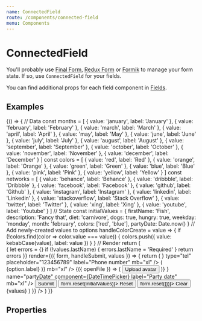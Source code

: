 ```yaml
---
name: ConnectedField
route: /components/connected-field
menu: Components
---
```




# ConnectedField

You'll probably use [Final Form](https://github.com/final-form/react-final-form), [Redux Form](https://github.com/erikras/redux-form) or [Formik](https://github.com/jaredpalmer/formik) to manage your form state. If so, use `ConnectedField` for your fields.

You can find additional props for each field component in [Fields](/fields/file-upload).

## Examples

<Playground>
  {() => {
    // Data
    const months = [
      { value: 'january', label: 'January' },
      { value: 'february', label: 'February' },
      { value: 'march', label: 'March' },
      { value: 'april', label: 'April' },
      { value: 'may', label: 'May' },
      { value: 'june', label: 'June' },
      { value: 'july', label: 'July' },
      { value: 'august', label: 'August' },
      { value: 'september', label: 'September' },
      { value: 'october', label: 'October' },
      { value: 'november', label: 'November' },
      { value: 'december', label: 'December' }
    ]
    const colors = [
      { value: 'red', label: 'Red' },
      { value: 'orange', label: 'Orange' },
      { value: 'green', label: 'Green' },
      { value: 'blue', label: 'Blue' },
      { value: 'pink', label: 'Pink' },
      { value: 'yellow', label: 'Yellow' }
    ]
    const networks = [
      { value: 'behance', label: 'Behance' },
      { value: 'dribbble', label: 'Dribbble' },
      { value: 'facebook', label: 'Facebook' },
      { value: 'github', label: 'Github' },
      { value: 'instagram', label: 'Instagram' },
      { value: 'linkedin', label: 'Linkedin' },
      { value: 'stackoverflow', label: 'Stack Overflow' },
      { value: 'twitter', label: 'Twitter' },
      { value: 'xing', label: 'Xing' },
      { value: 'youtube', label: 'Youtube' }
    ]
    // State
    const initialValues = {
      firstName: 'Fish',
      description: 'Fancy that',
      diet: 'carnivore',
      dogs: true,
      hungry: true,
      weekday: 'monday',
      month: 'february',
      colors: ['red', 'blue'],
      partyDate: Date.now()
    }
    // Add newly-created values to options
    handleColorCreate = value => {
      if (!colors.find(color => color.value === value)) {
        colors.push({ value: kebabCase(value), label: value })
      }
    }
    // Render
    return (
      <Form
        initialValues={initialValues}
        onSubmit={console.debug}
        validate={values => {
          let errors = {}
          if (!values.lastName) {
            errors.lastName = 'Required'
          }
          return errors
        }}
        render={({ form, handleSubmit, values }) => {
          return (
            <form onSubmit={handleSubmit}>
              <ConnectedField
                name="firstName"
                component={InputText}
                placeholder="Boaty"
                label="First name"
                mb="xl"
              />
              <ConnectedField
                name="lastName"
                component={InputText}
                placeholder="McBoatface"
                label="Last name"
                mb="xl"
                flexDirection="row"
              />
              <ConnectedField
                name="telephone"
                component={InputText}
                icon={<Icon name="phone" size="sm" color="nude.500" />}
                type="tel"
                placeholder="123456789"
                label="Phone number"
                mb="xl"
              />
              <RadioGroup label="Dietary" mb="xl">
                <ConnectedField name="diet" component={InputRadio} value="vegan" label="Vegan" />
                <ConnectedField
                  name="diet"
                  component={InputRadio}
                  value="herbivore"
                  label="Herbivore"
                />
                <ConnectedField
                  name="diet"
                  component={InputRadio}
                  value="omnivore"
                  label="Omnivore"
                />
                <ConnectedField
                  name="diet"
                  component={InputRadio}
                  value="carnivore"
                  label="Carnivore"
                />
              </RadioGroup>
              <RadioGroup label="Favourite weekday" flexDirection="row" required mb="xl">
                <ConnectedField name="weekday" component={RadioTab} value="monday" label="Monday" />
                <ConnectedField
                  name="weekday"
                  component={RadioTab}
                  value="tuesday"
                  label="Tuesday"
                />
                <ConnectedField
                  name="weekday"
                  component={RadioTab}
                  value="wednesday"
                  label="Wednesday"
                />
                <ConnectedField
                  name="weekday"
                  component={RadioTab}
                  value="thursday"
                  label="Thursday"
                />
                <ConnectedField name="weekday" component={RadioTab} value="friday" label="Friday" />
              </RadioGroup>
              <ConnectedField name="hungry" component={Toggle} label="Hungry" mb="xl" />
              <FieldGroup label="Animals" mb="xl">
                <ConnectedField name="dogs" component={InputCheckbox} label="Dogs are particularly funny creatures due to their floppy ears" />
                <ConnectedField name="cats" component={InputCheckbox} label="Cats" />
              </FieldGroup>
              <ConnectedField
                name="network"
                component={Select}
                options={networks}
                label="Social network"
                placeholder="Choose network"
                renderItem={option => (
                  <Box display="flex" alignItems="center">
                    <Icon name={option.value} size="sm" mr="xs" /> <span>{option.label}</span>
                  </Box>
                )}
                mb="xl"
              />
              <ConnectedField
                name="month"
                component={Select}
                options={months}
                label="Favourite month"
                placeholder="Choose month"
                required
                mb="xl"
              />
              <ConnectedField
                name="colors"
                component={Select}
                options={colors}
                isMultiple
                isSearchable
                isCreatable
                label="Colors"
                onCreate={handleColorCreate}
                mb="xl"
              />
              <ConnectedField
                name="summary"
                component={InputTextarea}
                placeholder="Keep it short"
                label="Summary"
                mb="xl"
              />
              <ConnectedField
                name="description"
                component={MarkdownEditor}
                placeholder="Keep it sweet"
                label="Description"
                mb="xl"
              />
              <ConnectedField name="profile" component={FileDrop} label="Profile pic" mb="xl" />
              <ConnectedField name="avatar" component={FileUpload} label="Avatar" mb="xl">
                {({ openFile }) => (
                  <Button mb="sm" onClick={openFile}>
                    Upload avatar
                  </Button>
                )}
              </ConnectedField>
              <ConnectedField
                dateIcon={<Icon name="celebrate" size="sm" color="nude.600" />}
                name="partyDate"
                component={DateTimePicker}
                label="Party date"
                mb="xl"
              />
              <Button type="submit" size="lg" mr={20}>
                Submit
              </Button>
              <Button type="reset" size="lg" mr={20} onClick={() => form.reset(initialValues)}>
                Reset
              </Button>
              <Button type="button" size="lg" onClick={() => form.reset({})}>
                Clear
              </Button>
              <DoczCodeBlock>{values}</DoczCodeBlock>
            </form>
          )
        }}
      />
    )
  }}
</Playground>

## Properties

<Props of={ConnectedField} />

